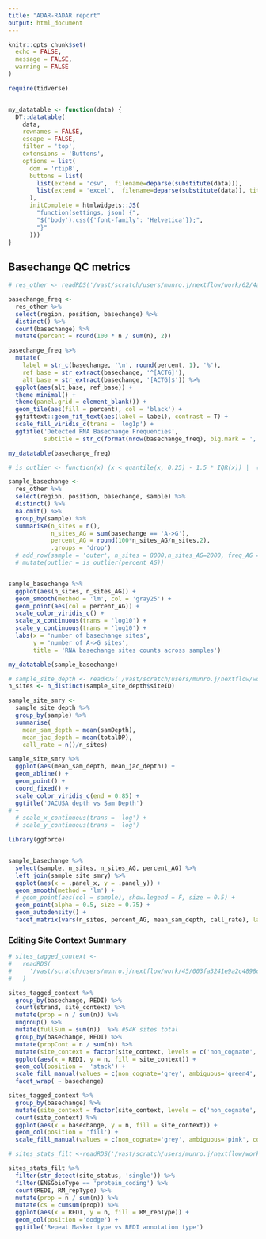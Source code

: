 ```yaml
---
title: "ADAR-RADAR report"
output: html_document
---
```


```r
knitr::opts_chunk$set(
  echo = FALSE,
  message = FALSE,
  warning = FALSE
)

require(tidverse)


my_datatable <- function(data) {
  DT::datatable(
    data,
    rownames = FALSE,
    escape = FALSE,
    filter = 'top',
    extensions = 'Buttons',
    options = list(
      dom = 'rtipB',
      buttons = list(
        list(extend = 'csv',  filename=deparse(substitute(data))),
        list(extend = 'excel',  filename=deparse(substitute(data)), title='')
      ),
      initComplete = htmlwidgets::JS(
        "function(settings, json) {",
        "$('body').css({'font-family': 'Helvetica'});",
        "}"
      )))
}
```

## Basechange QC metrics


```r
# res_other <- readRDS('/vast/scratch/users/munro.j/nextflow/work/62/4a65ff4673ae14163f8494d9eabeda/tsc_tuber_cohort.res_other.rds')

basechange_freq <-
  res_other %>% 
  select(region, position, basechange) %>% 
  distinct() %>% 
  count(basechange) %>% 
  mutate(percent = round(100 * n / sum(n), 2))

basechange_freq %>% 
  mutate(
    label = str_c(basechange, '\n', round(percent, 1), '%'),
    ref_base = str_extract(basechange, '^[ACTG]'),
    alt_base = str_extract(basechange, '[ACTG]$')) %>% 
  ggplot(aes(alt_base, ref_base)) +
  theme_minimal() +
  theme(panel.grid = element_blank()) +
  geom_tile(aes(fill = percent), col = 'black') +
  ggfittext::geom_fit_text(aes(label = label), contrast = T) +
  scale_fill_viridis_c(trans = 'log1p') +
  ggtitle('Detected RNA Basechange Frequencies',
          subtitle = str_c(format(nrow(basechange_freq), big.mark = ','), ' sites'))

my_datatable(basechange_freq)
```

```r
# is_outlier <- function(x) (x < quantile(x, 0.25) - 1.5 * IQR(x)) |  (x > quantile(x, 0.75) + 1.5 * IQR(x))

sample_basechange <-
  res_other %>% 
  select(region, position, basechange, sample) %>% 
  distinct() %>% 
  na.omit() %>% 
  group_by(sample) %>%
  summarise(n_sites = n(),
            n_sites_AG = sum(basechange == 'A->G'),
            percent_AG = round(100*n_sites_AG/n_sites,2),
            .groups = 'drop')
  # add_row(sample = 'outer', n_sites = 8000,n_sites_AG=2000, freq_AG = 0.25) %>%
  # mutate(outlier = is_outlier(percent_AG))


sample_basechange %>% 
  ggplot(aes(n_sites, n_sites_AG)) +
  geom_smooth(method = 'lm', col = 'gray25') +
  geom_point(aes(col = percent_AG)) +
  scale_color_viridis_c() +
  scale_x_continuous(trans = 'log10') +
  scale_y_continuous(trans = 'log10') +
  labs(x = 'number of basechange sites',
       y = 'number of A->G sites',
       title = 'RNA basechange sites counts across samples')

my_datatable(sample_basechange)
```

```r
# sample_site_depth <- readRDS('/vast/scratch/users/munro.j/nextflow/work/62/4a65ff4673ae14163f8494d9eabeda/tsc_tuber_cohort.sample_site_depth.rds')
n_sites <- n_distinct(sample_site_depth$siteID)

sample_site_smry <-
  sample_site_depth %>% 
  group_by(sample) %>% 
  summarise(
    mean_sam_depth = mean(samDepth),
    mean_jac_depth = mean(totalDP),
    call_rate = n()/n_sites) 

sample_site_smry %>% 
  ggplot(aes(mean_sam_depth, mean_jac_depth)) +
  geom_abline() +
  geom_point() +
  coord_fixed() +
  scale_color_viridis_c(end = 0.85) +
  ggtitle('JACUSA depth vs Sam Depth')
# +
  # scale_x_continuous(trans = 'log') +
  # scale_y_continuous(trans = 'log')
```
```r
library(ggforce)


sample_basechange %>% 
  select(sample, n_sites, n_sites_AG, percent_AG) %>% 
  left_join(sample_site_smry) %>% 
  ggplot(aes(x = .panel_x, y = .panel_y)) +
  geom_smooth(method = 'lm') +
  # geom_point(aes(col = sample), show.legend = F, size = 0.5) +
  geom_point(alpha = 0.5, size = 0.75) +
  geom_autodensity() +
  facet_matrix(vars(n_sites, percent_AG, mean_sam_depth, call_rate), layer.diag = 3)
```

### Editing Site Context Summary
```r
# sites_tagged_context <- 
#   readRDS(
#     '/vast/scratch/users/munro.j/nextflow/work/45/003fa3241e9a2c4898c21106859882/AR.sites_tagged_context.rds'
#   )

sites_tagged_context %>%
  group_by(basechange, REDI) %>%
  count(strand, site_context) %>%
  mutate(prop = n / sum(n)) %>%
  ungroup() %>%
  mutate(fullSum = sum(n))  %>% #54K sites total
  group_by(basechange, REDI) %>% 
  mutate(propCont = n / sum(n)) %>%
  mutate(site_context = factor(site_context, levels = c('non_cognate', 'ambiguous', 'cognate'))) %>%
  ggplot(aes(x = REDI, y = n, fill = site_context)) + 
  geom_col(position =  'stack') +
  scale_fill_manual(values = c(non_cognate='grey', ambiguous='green4', cognate='green3')) +
  facet_wrap( ~ basechange)

sites_tagged_context %>% 
  group_by(basechange) %>%
  mutate(site_context = factor(site_context, levels = c('non_cognate', 'ambiguous', 'cognate'))) %>%
  count(site_context) %>%
  ggplot(aes(x = basechange, y = n, fill = site_context)) +
  geom_col(position = 'fill') +
  scale_fill_manual(values = c(non_cognate='grey', ambiguous='pink', cognate="#F8766D"))
```

```r
# sites_stats_filt <-readRDS('/vast/scratch/users/munro.j/nextflow/work/45/003fa3241e9a2c4898c21106859882/AR.siteStats_filt.rds')

sites_stats_filt %>%
  filter(str_detect(site_status, 'single')) %>%
  filter(ENSGbioType == 'protein_coding') %>%
  count(REDI, RM_repType) %>%
  mutate(prop = n / sum(n)) %>%
  mutate(cs = cumsum(prop)) %>%
  ggplot(aes(x = REDI, y = n, fill = RM_repType)) +
  geom_col(position ='dodge') +
  ggtitle('Repeat Masker type vs REDI annotation type')
```



